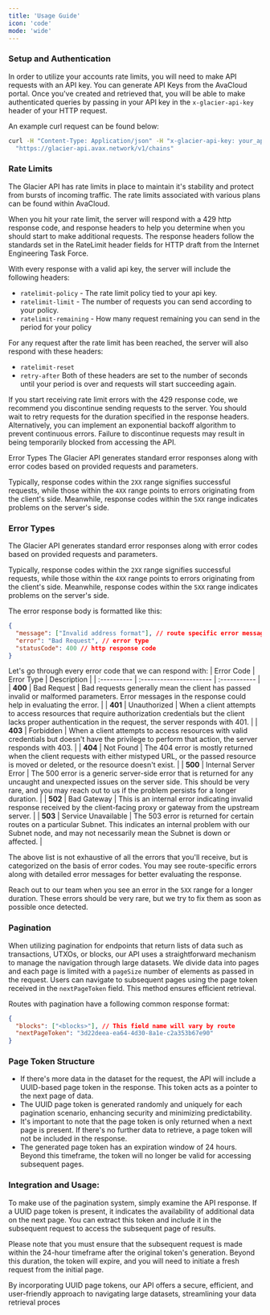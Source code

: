 ```yaml
---
title: 'Usage Guide'
icon: 'code'
mode: 'wide'
---
```


### Setup and Authentication ###
In order to utilize your accounts rate limits, you will need to make API requests with an API key. You can generate API Keys from the AvaCloud portal. Once you've created and retrieved that, you will be able to make authenticated queries by passing in your API key in the `x-glacier-api-key` header of your HTTP request.

An example curl request can be found below:

```bash
curl -H "Content-Type: Application/json" -H "x-glacier-api-key: your_api_key" \
  "https://glacier-api.avax.network/v1/chains"
```

### Rate Limits ###
The Glacier API has rate limits in place to maintain it's stability and protect from bursts of incoming traffic. The rate limits associated with various plans can be found within AvaCloud.

When you hit your rate limit, the server will respond with a 429 http response code, and response headers to help you determine when you should start to make additional requests. The response headers follow the standards set in the RateLimit header fields for HTTP draft from the Internet Engineering Task Force.

With every response with a valid api key, the server will include the following headers:

- `ratelimit-policy` - The rate limit policy tied to your api key.
- `ratelimit-limit` - The number of requests you can send according to your policy.
- `ratelimit-remaining` - How many request remaining you can send in the period for your policy

For any request after the rate limit has been reached, the server will also respond with these headers:
- `ratelimit-reset`
- `retry-after`
Both of these headers are set to the number of seconds until your period is over and requests will start succeeding again.

If you start receiving rate limit errors with the 429 response code, we recommend you discontinue sending requests to the server. You should wait to retry requests for the duration specified in the response headers. Alternatively, you can implement an exponential backoff algorithm to prevent continuous errors. Failure to discontinue requests may result in being temporarily blocked from accessing the API.

Error Types
The Glacier API generates standard error responses along with error codes based on provided requests and parameters.

Typically, response codes within the `2XX` range signifies successful requests, while those within the `4XX` range points to errors originating from the client's side. Meanwhile, response codes within the `5XX` range indicates problems on the server's side.

### Error Types ###
The Glacier API generates standard error responses along with error codes based on provided requests and parameters.

Typically, response codes within the `2XX` range signifies successful requests, while those within the `4XX` range points to errors originating from the client's side. Meanwhile, response codes within the `5XX` range indicates problems on the server's side.

The error response body is formatted like this:
```json
{
  "message": ["Invalid address format"], // route specific error message
  "error": "Bad Request", // error type
  "statusCode": 400 // http response code
}
```

Let's go through every error code that we can respond with:
| Error Code | Error Type             | Description |
| :---------- | :---------------------- | :----------- |
| **400**    | Bad Request            | Bad requests generally mean the client has passed invalid or malformed parameters. Error messages in the response could help in evaluating the error. |
| **401**    | Unauthorized           | When a client attempts to access resources that require authorization credentials but the client lacks proper authentication in the request, the server responds with 401. |
| **403**    | Forbidden              | When a client attempts to access resources with valid credentials but doesn't have the privilege to perform that action, the server responds with 403. |
| **404**    | Not Found              | The 404 error is mostly returned when the client requests with either mistyped URL, or the passed resource is moved or deleted, or the resource doesn't exist. |
| **500**    | Internal Server Error   | The 500 error is a generic server-side error that is returned for any uncaught and unexpected issues on the server side. This should be very rare, and you may reach out to us if the problem persists for a longer duration. |
| **502**    | Bad Gateway            | This is an internal error indicating invalid response received by the client-facing proxy or gateway from the upstream server. |
| **503**    | Service Unavailable    | The 503 error is returned for certain routes on a particular Subnet. This indicates an internal problem with our Subnet node, and may not necessarily mean the Subnet is down or affected. |


The above list is not exhaustive of all the errors that you'll receive, but is categorized on the basis of error codes. You may see route-specific errors along with detailed error messages for better evaluating the response.

<Tip>Reach out to our team when you see an error in the `5XX` range for a longer duration. These errors should be very rare, but we try to fix them as soon as possible once detected.</Tip>

### Pagination ###
When utilizing pagination for endpoints that return lists of data such as transactions, UTXOs, or blocks, our API uses a straightforward mechanism to manage the navigation through large datasets. We divide data into pages and each page is limited with a `pageSize` number of elements as passed in the request. Users can navigate to subsequent pages using the page token received in the `nextPageToken` field. This method ensures efficient retrieval.

Routes with pagination have a following common response format:
```json
{
  "blocks": ["<blocks>"], // This field name will vary by route
  "nextPageToken": "3d22deea-ea64-4d30-8a1e-c2a353b67e90"
}
```
### Page Token Structure ###
- If there's more data in the dataset for the request, the API will include a UUID-based page token in the response. This token acts as a pointer to the next page of data.
- The UUID page token is generated randomly and uniquely for each pagination scenario, enhancing security and minimizing predictability.
- It's important to note that the page token is only returned when a next page is present. If there's no further data to retrieve, a page token will not be included in the response.
- The generated page token has an expiration window of 24 hours. Beyond this timeframe, the token will no longer be valid for accessing subsequent pages.

### Integration and Usage: ###
To make use of the pagination system, simply examine the API response. If a UUID page token is present, it indicates the availability of additional data on the next page. You can extract this token and include it in the subsequent request to access the subsequent page of results.

Please note that you must ensure that the subsequent request is made within the 24-hour timeframe after the original token's generation. Beyond this duration, the token will expire, and you will need to initiate a fresh request from the initial page.

By incorporating UUID page tokens, our API offers a secure, efficient, and user-friendly approach to navigating large datasets, streamlining your data retrieval proces
